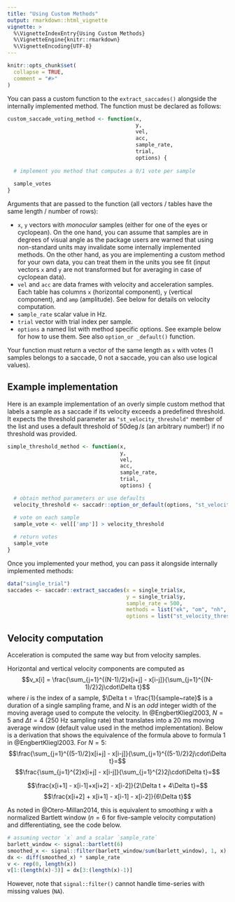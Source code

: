 ```yaml
---
title: "Using Custom Methods"
output: rmarkdown::html_vignette
vignette: >
  %\VignetteIndexEntry{Using Custom Methods}
  %\VignetteEngine{knitr::rmarkdown}
  %\VignetteEncoding{UTF-8}
---
```


```r
knitr::opts_chunk$set(
  collapse = TRUE,
  comment = "#>"
)
```

You can pass a custom function to the `extract_saccades()` alongside the internally implemented method. The function must be declared as follows:
```r
custom_saccade_voting_method <- function(x,
                                         y,
                                         vel,
                                         acc,
                                         sample_rate,
                                         trial,
                                         options) {
                                         
  # implement you method that computes a 0/1 vote per sample
  
  sample_votes
}
```

Arguments that are passed to the function (all vectors / tables have the same length / number of rows):

* `x`, `y` vectors with _monocular_ samples (either for one of the eyes or cyclopean). On the one hand, you can assume that samples are in degrees of visual angle as the package users are warned that using non-standard units may invalidate some internally implemented methods. On the other hand, as you are implementing a custom method for your own data, you can treat them in the units you see fit (input vectors `x` and `y` are not transformed but for averaging in case of cyclopean data).
* `vel` and `acc` are data frames with velocity and acceleration samples. Each table has columns `x` (horizontal component), `y` (vertical component), and `amp` (amplitude). See below for details on velocity computation.
* `sample_rate` scalar value in Hz.
* `trial` vector with trial index per sample.
* `options` a named list with method specific options. See example below for how to use them. See also `option_or
_default()` function.

Your function must return a vector of the same length as `x` with votes ($1$ samples belongs to a saccade, $0$ not a saccade, you can also use logical values).

## Example implementation
Here is an example implementation of an overly simple custom method that labels a sample as a saccade if its velocity exceeds a predefined threshold. It expects the threshold parameter as `"st_velocity_threshold"` member of the list and uses a default threshold of $50 \deg / s$ (an arbitrary number!) if no threshold was provided.

```r
simple_threshold_method <- function(x,
                                    y,
                                    vel,
                                    acc,
                                    sample_rate,
                                    trial,
                                    options) {

  # obtain method parameters or use defaults
  velocity_threshold <- saccadr::option_or_default(options, "st_velocity_threshold", 50)

  # vote on each sample  
  sample_vote <- vel[['amp']] > velocity_threshold
  
  # return votes
  sample_vote
}
```

Once you implemented your method, you can pass it alongside internally implemented methods:
```r
data("single_trial")
saccades <- saccadr::extract_saccades(x = single_trial$x,
                                      y = single_trial$y,
                                      sample_rate = 500,
                                      methods = list("ek", "om", "nh", simple_threshold_method),
                                      options = list("st_velocity_threshold" = 70))
```

## Velocity computation
Acceleration is computed the same way but from velocity samples.

Horizontal and vertical velocity components are computed as
$$v_x[i] = \frac{\sum_{j=1}^{(N-1)/2}x[i+j] - x[i-j]}{\sum_{j=1}^{(N-1)/2}2j\cdot\Delta t}$$
where $i$ is the index of a sample, $\Delta t = \frac{1}{sample~rate}$ is a duration of a single sampling frame, and $N$ is an _odd_ integer width of the moving average used to compute the velocity. In @EngbertKliegl2003, $N=5$ and $\Delta t = 4$ (250 Hz sampling rate) that translates into a 20 ms moving average window (default value used in the method implementation). Below is a derivation that shows the equivalence of the formula above to formula 1 in @EngbertKliegl2003.  For $N=5$:
$$\frac{\sum_{j=1}^{(5-1)/2}x[i+j] - x[i-j]}{\sum_{j=1}^{(5-1)/2}2j\cdot\Delta t}=$$
$$\frac{\sum_{j=1}^{2}x[i+j] - x[i-j]}{\sum_{j=1}^{2}2j\cdot\Delta t}=$$

$$\frac{x[i+1] - x[i-1]+x[i+2] - x[i-2]}{2\Delta t + 4\Delta t}=$$
$$\frac{x[i+2] + x[i+1] - x[i-1] - x[i-2]}{6\Delta t}$$

As noted in @Otero-Millan2014, this is equivalent to smoothing $x$ with a normalized Bartlett window ($n=6$ for five-sample velocity computation) and differentiating, see the code below.
```r
# assuming vector `x` and a scalar `sample_rate`
barlett_window <- signal::bartlett(6)
smoothed_x <- signal::filter(barlett_window/sum(barlett_window), 1, x)
dx <- diff(smoothed_x) * sample_rate
v <- rep(0, length(x))
v[1:(length(x)-3)] = dx[3:(length(x)-1)]
```

However, note that `signal::filter()` cannot handle time-series with missing values (`NA`).

